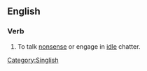 ==English==

===Verb===
{{head|en|verb}}

# {{lb|en|Singapore|informal}} To talk [[nonsense]] or engage in [[idle]] chatter.

[[Category:Singlish]]